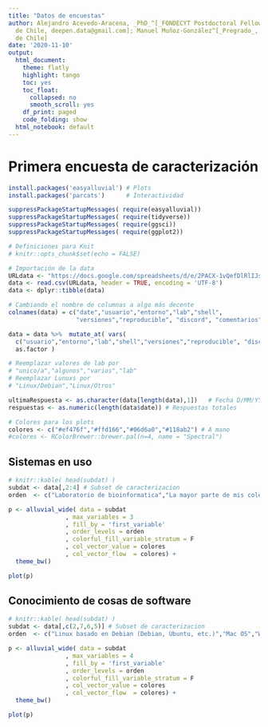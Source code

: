 ```yaml
---
title: "Datos de encuestas"
author: Alejandro Acevedo-Aracena, _PhD_^[_FONDECYT Postdoctoral Fellow_, Universidad
  de Chile, deepen.data@gmail.com]; Manuel Muñoz-González^[_Pregrado_, Universidad
  de Chile]
date: '2020-11-10'
output:
  html_document:
    theme: flatly
    highlight: tango
    toc: yes
    toc_float:
      collapsed: no
      smooth_scroll: yes
    df_print: paged
    code_folding: show
  html_notebook: default
---
```


# Primera encuesta de caracterización

```r
install.packages('easyalluvial') # Plots
install.packages('parcats')      # Interactividad
```

```r
suppressPackageStartupMessages( require(easyalluvial))
suppressPackageStartupMessages( require(tidyverse))
suppressPackageStartupMessages( require(ggsci))
suppressPackageStartupMessages( require(ggplot2))
```


```r
# Definiciones para Knit
# knitr::opts_chunk$set(echo = FALSE)

# Importación de la data
URLdata <- "https://docs.google.com/spreadsheets/d/e/2PACX-1vQefDlRlIJsYp1SuXFE1fvjjP5gGL46DFdN2tCcU5b5zRo04rWTdLiA2Wg0L908Z8gIt1joxv55eebd/pub?gid=328728846&single=true&output=csv"
data <- read.csv(URLdata, header = TRUE, encoding = 'UTF-8')
data <- dplyr::tibble(data)

# Cambiando el nombre de columnas a algo más decente
colnames(data) = c("date","usuario","entorno","lab","shell",
                   "versiones","reproducible", "discord", "comentarios") # 9 variables

data = data %>%  mutate_at( vars(
  c("usuario","entorno","lab","shell","versiones","reproducible", "discord")),
  as.factor )

# Reemplazar valores de lab por
# "unico/a","algunos","varios","lab"
# Reemplazar Lunuxs por
# "Linux/Debian","Linux/Otros"

ultimaRespuesta <- as.character(data[length(data),1])   # Fecha D/MM/YYYY hh:mm:ss
respuestas <- as.numeric(length(data$date)) # Respuestas totales

# Colores para los plots
colores <- c("#ef476f","#ffd166","#06d6a0","#118ab2") # A mano
#colores <- RColorBrewer::brewer.pal(n=4, name = "Spectral")
```

## Sistemas en uso

<!--
Un grafico [Alluvial](https://www.r-bloggers.com/2018/10/data-exploration-with-alluvial-plots-an-introduction-to-easyalluvial/) hecho segun una guia y el repo de easyalluvial.
-->

```r
# knitr::kable( head(subdat) )
subdat <- data[,2:4] # Subset de caracterizacion
orden  <- c("Laboratorio de bioinformatica","La mayor parte de mis colegas se manejan con bioinformatica (incluido PI)","Algunos de mis colegas saben bioinformatica","Soy el unico/a trabajando en bioinformatica")

p <- alluvial_wide( data = subdat
                , max_variables = 3
                , fill_by = 'first_variable'
                , order_levels = orden
                , colorful_fill_variable_stratum = F
                , col_vector_value = colores
                , col_vector_flow  = colores) + 
  theme_bw()

plot(p)
```

## Conocimiento de cosas de software

```r
# knitr::kable( head(subdat) )
subdat <- data[,c(2,7,6,5)] # Subset de caracterizacion
orden  <- c("Linux basado en Debian (Debian, Ubuntu, etc.)","Mac OS","Windows","Otro Linux (Arch, Fedora, CentOS, etc.)")

p <- alluvial_wide( data = subdat
                , max_variables = 4
                , fill_by = 'first_variable'
                , order_levels = orden
                , colorful_fill_variable_stratum = F
                , col_vector_value = colores
                , col_vector_flow  = colores) + 
  theme_bw()

plot(p)
```

